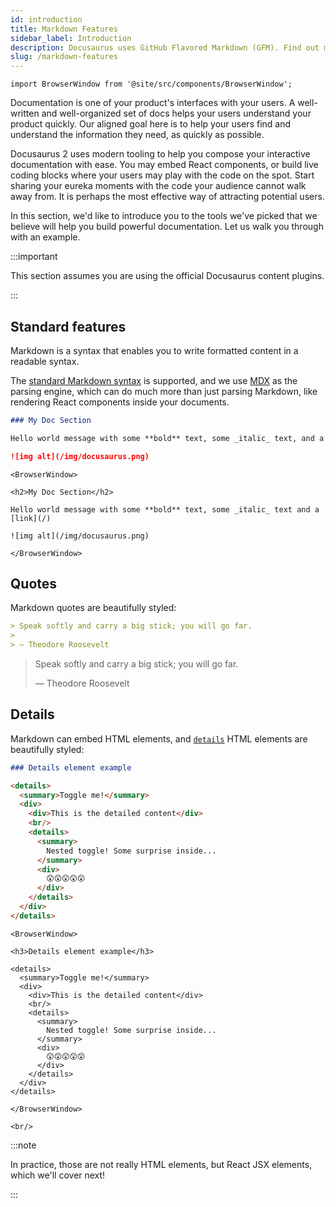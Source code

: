 ```yaml
---
id: introduction
title: Markdown Features
sidebar_label: Introduction
description: Docusaurus uses GitHub Flavored Markdown (GFM). Find out more about Docusaurus-specific features when writing Markdown.
slug: /markdown-features
---
```


```mdx-code-block
import BrowserWindow from '@site/src/components/BrowserWindow';
```

Documentation is one of your product's interfaces with your users. A well-written and well-organized set of docs helps your users understand your product quickly. Our aligned goal here is to help your users find and understand the information they need, as quickly as possible.

Docusaurus 2 uses modern tooling to help you compose your interactive documentation with ease. You may embed React components, or build live coding blocks where your users may play with the code on the spot. Start sharing your eureka moments with the code your audience cannot walk away from. It is perhaps the most effective way of attracting potential users.

In this section, we'd like to introduce you to the tools we've picked that we believe will help you build powerful documentation. Let us walk you through with an example.

:::important

This section assumes you are using the official Docusaurus content plugins.

:::

## Standard features

Markdown is a syntax that enables you to write formatted content in a readable syntax.

The [standard Markdown syntax](https://daringfireball.net/projects/markdown/syntax) is supported, and we use [MDX](https://mdxjs.com/) as the parsing engine, which can do much more than just parsing Markdown, like rendering React components inside your documents.

```md
### My Doc Section

Hello world message with some **bold** text, some _italic_ text, and a [link](/)

![img alt](/img/docusaurus.png)
```

```mdx-code-block
<BrowserWindow>

<h2>My Doc Section</h2>

Hello world message with some **bold** text, some _italic_ text and a [link](/)

![img alt](/img/docusaurus.png)

</BrowserWindow>
```

## Quotes

Markdown quotes are beautifully styled:

```md
> Speak softly and carry a big stick; you will go far.
>
> — Theodore Roosevelt
```

> Speak softly and carry a big stick; you will go far.
>
> — Theodore Roosevelt

## Details

Markdown can embed HTML elements, and [`details`](https://developer.mozilla.org/en-US/docs/Web/HTML/Element/details) HTML elements are beautifully styled:

```md
### Details element example

<details>
  <summary>Toggle me!</summary>
  <div>
    <div>This is the detailed content</div>
    <br/>
    <details>
      <summary>
        Nested toggle! Some surprise inside...
      </summary>
      <div>
        😲😲😲😲😲
      </div>
    </details>
  </div>
</details>
```

```mdx-code-block
<BrowserWindow>

<h3>Details element example</h3>

<details>
  <summary>Toggle me!</summary>
  <div>
    <div>This is the detailed content</div>
    <br/>
    <details>
      <summary>
        Nested toggle! Some surprise inside...
      </summary>
      <div>
        😲😲😲😲😲
      </div>
    </details>
  </div>
</details>

</BrowserWindow>

<br/>
```

:::note

In practice, those are not really HTML elements, but React JSX elements, which we'll cover next!

:::
